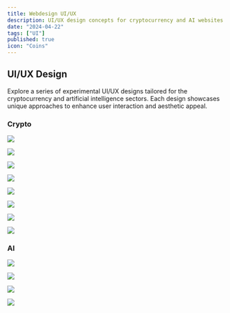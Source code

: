 ```yaml
---
title: Webdesign UI/UX
description: UI/UX design concepts for cryptocurrency and AI websites
date: "2024-04-22"
tags: ["UI"]
published: true
icon: "Coins"
---
```


## UI/UX Design

Explore a series of experimental UI/UX designs tailored for the cryptocurrency and artificial intelligence sectors. Each design showcases unique approaches to enhance user interaction and aesthetic appeal.

### Crypto

![](/metamask-UI.webp)

![](/uniswap-UI.webp)

![](/defillama-UI.webp)

![](/debank-UI.webp)

![](/bitcoin-UI.webp)

![](/ethereum-UI.webp)

![](/doge-UI.webp)

![](/avalanche-UI.webp)

### AI

![](/langchain-ui-1.webp)

![](/langchain-ui-2.webp)

![](/langchain-ui-3.webp)

![](/langchain-ui-4.webp)
